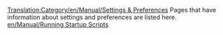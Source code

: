 [[Translation:Category/en/Manual/Settings & Preferences]]
Pages that have information about settings and preferences are listed here.
[[en/Manual/Running Startup Scripts]]